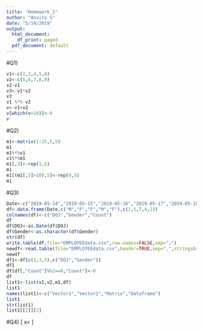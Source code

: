 ```yaml
---
title: "Homework_1"
author: "Anvita S"
date: "5/14/2019"
output:
  html_document:
    df_print: paged
  pdf_document: default
---
```

#Q1)
```r
v1<-c(2,3,4,5,6)
v2<-c(5,6,7,8,9)
v2-v1
v3<-v1*v2
v3
v1 %*% v2
v<-v1+v2
v[which(v>10)]<-0
v
```
#Q2)
```r
m1<-matrix(1:25,5,5)
m1
m1%*%v1
v1%*%m1
m1[,3]<-rep(1,5)
m1
m1[(m1[,5]>10),5]<-rep(0,5)
m1
```
#Q3)
```r
Date<-c("2019-05-14","2019-05-15","2019-05-16","2019-05-17","2019-05-18")
df<-data.frame(Date,c("M","F","F","M","F"),c(1,5,7,4,2))
colnames(df)<-c("DOJ","Gender","Count")
df
df$DOJ<-as.Date(df$DOJ)
df$Gender<-as.character(df$Gender)
str(df)
write.table(df,file="EMPLOYEEdata.csv",row.names=FALSE,sep=",")
newdf<-read.table(file="EMPLOYEEdata.csv",header=TRUE,sep=",",stringsAsFactors=FALSE)
newdf
df1<-df[c(1,3,5),c("DOJ","Gender")]
df1
df[df[,"Count"]%%2==0,"Count"]<-0
df
list1<-list(v1,v2,m1,df)
list1
names(list1)<-c("Vector1","Vector2","Matrix","Dataframe")
list1
str(list1)
list1[[2]][2]
```
#Q4)
\[
x=\frac{-b\pm\sqrt{b^{2}-4ac}}{2a}
\]
